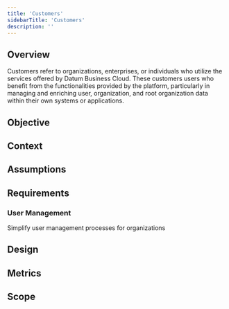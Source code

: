 ```yaml
---
title: 'Customers'
sidebarTitle: 'Customers'
description: ''
---
```


## Overview
Customers refer to organizations, enterprises, or individuals who utilize the services offered by Datum Business Cloud. 
These customers users who benefit from the functionalities provided by the platform, particularly in managing and enriching user, organization, and root organization data within their own systems or applications.
## Objective

## Context

## Assumptions

## Requirements
### User Management
Simplify user management processes for organizations
## Design

## Metrics

## Scope